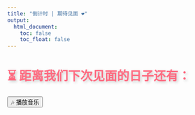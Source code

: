 ```yaml
---
title: "倒计时 | 期待见面 ❤️"
output:
  html_document:
    toc: false
    toc_float: false
---
```



<div class="container">
  <h1 style="color:#ff6b81; text-shadow: 3px 3px 6px rgba(0, 0, 0, 0.2);">⏳ 距离我们下次见面的日子还有：</h1>
  <p id="countdown"></p>

  <button class="music-button" onclick="playMusic()">🎶 播放音乐</button>

  <audio id="bgMusic" loop>
    <source src="audio/your-music-file.ogg" type="audio/ogg">
    <source src="audio/your-music-file.mp3" type="audio/mpeg">
    你的浏览器不支持播放音乐。
  </audio>
</div>

<script>
  function countdown() {
      let futureDate = new Date("2025-06-01");  
      let now = new Date();
      let diff = futureDate - now;

      let days = Math.floor(diff / (1000 * 60 * 60 * 24));
      let hours = Math.floor((diff % (1000 * 60 * 60 * 24)) / (1000 * 60 * 60));
      let minutes = Math.floor((diff % (1000 * 60 * 60)) / (1000 * 60));
      let seconds = Math.floor((diff % (1000 * 60)) / 1000);

      document.getElementById("countdown").textContent = 
          `${days} 天 ${hours} 小时 ${minutes} 分钟 ${seconds} 秒`;
  }

  setInterval(countdown, 1000);

  function playMusic() {
      var music = document.getElementById("bgMusic");
      if (music.paused) {
          music.play();
      } else {
          music.pause();
      }
  }
</script>